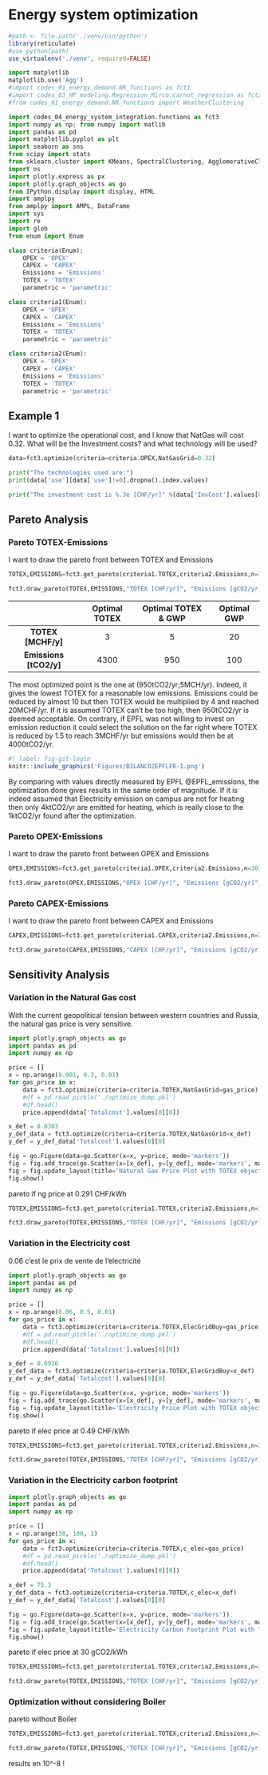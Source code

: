 # Energy system optimization

```r
#path <- file.path('./venv/bin/python')
library(reticulate)
#use_python(path)
use_virtualenv('./venv', required=FALSE)
```

```python
import matplotlib
matplotlib.use('Agg')
#import codes_01_energy_demand.NR_functions as fct1
#import codes_03_HP_modeling.Regression_Mirco.carnot_regression as fct2
#from codes_01_energy_demand.NR_functions import WeatherClustering

import codes_04_energy_system_integration.functions as fct3
import numpy as np; from numpy import matlib
import pandas as pd
import matplotlib.pyplot as plt
import seaborn as sns
from scipy import stats
from sklearn.cluster import KMeans, SpectralClustering, AgglomerativeClustering
import os
import plotly.express as px
import plotly.graph_objects as go
from IPython.display import display, HTML
import amplpy
from amplpy import AMPL, DataFrame
import sys
import re
import glob
from enum import Enum
```
```python
class criteria(Enum):
    OPEX = 'OPEX'
    CAPEX = 'CAPEX'
    Emissions = 'Emissions'
    TOTEX = 'TOTEX'
    parametric = 'parametric'

class criteria1(Enum):
    OPEX = 'OPEX'
    CAPEX = 'CAPEX'
    Emissions = 'Emissions'
    TOTEX = 'TOTEX'
    parametric = 'parametric'

class criteria2(Enum):
    OPEX = 'OPEX'
    CAPEX = 'CAPEX'
    Emissions = 'Emissions'
    TOTEX = 'TOTEX'
    parametric = 'parametric'
```

## Example 1 
I want to optimize the operational cost, and I know that NatGas will cost 0.32. What will be the Investment costs? and what technology will be used?

```python

data=fct3.optimize(criteria=criteria.OPEX,NatGasGrid=0.32)
```

```python
print("The technologies used are:")
print(data['use'][data['use']!=0].dropna().index.values)

print("The investment cost is %.3e [CHF/yr]" %(data['InvCost'].values[0][0]))
```

## Pareto Analysis

### Pareto TOTEX-Emissions
I want to draw the pareto front between TOTEX and Emissions

```python
TOTEX,EMISSIONS=fct3.get_pareto(criteria1.TOTEX,criteria2.Emissions,n=30)
```

```python
fct3.draw_pareto(TOTEX,EMISSIONS,"TOTEX [CHF/yr]", "Emissions [gCO2/yr]")
```

|                        | **Optimal TOTEX** | **Optimal TOTEX & GWP** | **Optimal GWP** |
|:----------------------:|:-----------------:|:-----------------------:|:---------------:|
|   **TOTEX [MCHF/y]**   |         3         |            5            |        20       |
| **Emissions [tCO2/y]** |        4300       |           950           |       100       |

The most optimized point is the one at (950tCO2/yr;5MCH/yr). Indeed, it gives the lowest TOTEX for a reasonable low emissions. Emissions could be reduced by almost 10 but then TOTEX would be multiplied by 4 and reached 20MCHF/yr. If it is assumed TOTEX can’t be too high, then 950tCO2/yr is deemed acceptable. On contrary, if EPFL was not willing to invest on emission reduction it could select the solution on the far right where TOTEX is reduced by 1.5 to reach 3MCHF/yr but emissions would then be at 4000tCO2/yr.

```r
#| label: fig-git-login
knitr::include_graphics('Figures/BILANCO2EPFLFR-1.png')
```

By comparing with values directly measured by EPFL @EPFL_emissions, the optimization done gives results in the same order of magnitude. If it is indeed assumed that Electricity emission on campus are not for heating then only 4ktCO2/yr are emitted for heating, which is really close to the 1ktCO2/yr found after the optimization.

### Pareto OPEX-Emissions
I want to draw the pareto front between OPEX and Emissions

```python
OPEX,EMISSIONS=fct3.get_pareto(criteria1.OPEX,criteria2.Emissions,n=30)
```

```python
fct3.draw_pareto(OPEX,EMISSIONS,"OPEX [CHF/yr]", "Emissions [gCO2/yr]")
```

### Pareto CAPEX-Emissions
I want to draw the pareto front between CAPEX and Emissions

```python
CAPEX,EMISSIONS=fct3.get_pareto(criteria1.CAPEX,criteria2.Emissions,n=30)
```

```python
fct3.draw_pareto(CAPEX,EMISSIONS,"CAPEX [CHF/yr]", "Emissions [gCO2/yr]")
```


## Sensitivity Analysis

### Variation in the Natural Gas cost

With the current geopolitical tension between western countries and Russia, the natural gas price is very sensitive.

```python
import plotly.graph_objects as go
import pandas as pd
import numpy as np

price = []
x = np.arange(0.001, 0.3, 0.01)
for gas_price in x:
    data = fct3.optimize(criteria=criteria.TOTEX,NatGasGrid=gas_price)
    #df = pd.read_pickle('./optimize_dump.pkl')
    #df.head()
    price.append(data['Totalcost'].values[0][0])

x_def = 0.0303
y_def_data = fct3.optimize(criteria=criteria.TOTEX,NatGasGrid=x_def)
y_def = y_def_data['Totalcost'].values[0][0]

fig = go.Figure(data=go.Scatter(x=x, y=price, mode='markers'))
fig = fig.add_trace(go.Scatter(x=[x_def], y=[y_def], mode='markers', marker=dict(color='red')))
fig = fig.update_layout(title='Natural Gas Price Plot with TOTEX objective', xaxis_title='Gas price (CHF/kWh)', yaxis_title='TOTEX (CHF/y)', showlegend = False)
fig.show()
```

pareto if ng price at 0.291 CHF/kWh

```python
TOTEX,EMISSIONS=fct3.get_pareto(criteria1.TOTEX,criteria2.Emissions,n=30, NatGasGrid_pareto=0.291)
```

```python
fct3.draw_pareto(TOTEX,EMISSIONS,"TOTEX [CHF/yr]", "Emissions [gCO2/yr]")
```


### Variation in the Electricity cost

0.06 c'est le prix de vente de l'electricité

```python
import plotly.graph_objects as go
import pandas as pd
import numpy as np

price = []
x = np.arange(0.06, 0.5, 0.01)
for gas_price in x:
    data = fct3.optimize(criteria=criteria.TOTEX,ElecGridBuy=gas_price)
    #df = pd.read_pickle('./optimize_dump.pkl')
    #df.head()
    price.append(data['Totalcost'].values[0][0])

x_def = 0.0916
y_def_data = fct3.optimize(criteria=criteria.TOTEX,ElecGridBuy=x_def)
y_def = y_def_data['Totalcost'].values[0][0]

fig = go.Figure(data=go.Scatter(x=x, y=price, mode='markers'))
fig = fig.add_trace(go.Scatter(x=[x_def], y=[y_def], mode='markers', marker=dict(color='red')))
fig = fig.update_layout(title='Electricity Price Plot with TOTEX objective', xaxis_title='Electricity Price (CHF/kWh)', yaxis_title='TOTEX (CHF/y)', showlegend = False)
fig.show()
```

pareto if elec price at 0.49 CHF/kWh

```python
TOTEX,EMISSIONS=fct3.get_pareto(criteria1.TOTEX,criteria2.Emissions,n=30, ElecGridBuy_pareto=0.49)
```

```python
fct3.draw_pareto(TOTEX,EMISSIONS,"TOTEX [CHF/yr]", "Emissions [gCO2/yr]")
```


### Variation in the Electricity carbon footprint

```python
import plotly.graph_objects as go
import pandas as pd
import numpy as np

price = []
x = np.arange(30, 100, 1)
for gas_price in x:
    data = fct3.optimize(criteria=criteria.TOTEX,c_elec=gas_price)
    #df = pd.read_pickle('./optimize_dump.pkl')
    #df.head()
    price.append(data['Totalcost'].values[0][0])

x_def = 75.3
y_def_data = fct3.optimize(criteria=criteria.TOTEX,c_elec=x_def)
y_def = y_def_data['Totalcost'].values[0][0]

fig = go.Figure(data=go.Scatter(x=x, y=price, mode='markers'))
fig = fig.add_trace(go.Scatter(x=[x_def], y=[y_def], mode='markers', marker=dict(color='red')))
fig = fig.update_layout(title='Electricity Carbon Footprint Plot with TOTEX objective', xaxis_title='Electricity carbon footprint (gCO2/kWh)', yaxis_title='TOTEX (CHF/y)', showlegend = False)
fig.show()
```

pareto if elec price at 30 gCO2/kWh

```python
TOTEX,EMISSIONS=fct3.get_pareto(criteria1.TOTEX,criteria2.Emissions,n=30, c_elec_pareto=30)
```

```python
fct3.draw_pareto(TOTEX,EMISSIONS,"TOTEX [CHF/yr]", "Emissions [gCO2/yr]")
```


### Optimization without considering Boiler

pareto without Boiler

```python
TOTEX,EMISSIONS=fct3.get_pareto(criteria1.TOTEX,criteria2.Emissions,n=30, remove_tech_pareto=["Boiler"])
```

```python
fct3.draw_pareto(TOTEX,EMISSIONS,"TOTEX [CHF/yr]", "Emissions [gCO2/yr]")
```

results en 10^-8 !

<!-- Here you report about your energy systems optimization. This is the last part of the discussion where you wrap-up everything you did. -->
